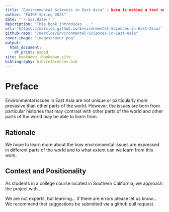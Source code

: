 ```yaml
--- 
title: "Environmental Sciences in East Asia" - Nora is making a test edit to see if I can make a pull request
author: "EA30E Spring 2021"
date: "`r Sys.Date()`"
description: "This book introduces ..."
url: 'https\://marclos.github.io/Environmental-Sciences-in-East-Asia/'
github-repo: "/marclos/Environmental-Sciences-in-East-Asia"
cover-image: "images/cover.png"
output:
  html_document:
    df_print: paged
site: bookdown::bookdown_site
bibliography: bib/references.bib
---
```


# Preface {-}

Environmental issues in East Asia are not unique or particularly more prevasive than other parts of the world. However, the issues are born from particular histories that may contrast with other parts of the world and other parts of the world may be able to learn from. 

## Rationale {-}

We hope to learn more about the how environmental issues are expressed in different parts of the world and to what extent can we learn from this work. 

## Context and Positionality {-}

As students in a college course located in Southern California, we approach the project with...

We are not experts, but learning... if there are errors please let us know... We recommend that suggestions be submitted via a github pull request. 


